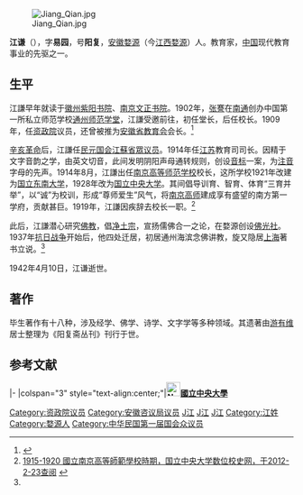 [[File:Jiang_Qian.jpg|thumb]]

'''江谦'''（{{bd|1876年||1942年|4月10日}}），字'''易园'''，号'''阳复'''，[[安徽|安徽]][[婺源|婺源]]（今[[江西|江西]][[婺源|婺源]]）人。教育家，[[中国|中国]]现代教育事业的先驱之一。

==生平==
江謙早年就读于[[徽州|徽州]][[紫阳书院|紫阳书院]]、[[南京|南京]][[文正书院|文正书院]]。1902年，[[张謇|张謇]]在[[南通|南通]]创办中国第一所私立师范学校[[通州师范学堂|通州师范学堂]]，江謙受邀前往，初任堂长，后任校长。1909年，任[[资政院|资政院]]议员，还曾被推为[[安徽省教育会|安徽省教育会]]会长。<ref name=jxwmw>{{Cite web |url=http://heroes.jxwmw.cn/system/2008/02/04/010028372.shtml |title=江谦：清代著名教育家，江西文明网，2008-02-04 |access-date=2012-02-23 |archive-url=https://web.archive.org/web/20101031112232/http://heroes.jxwmw.cn/system/2008/02/04/010028372.shtml |archive-date=2010-10-31 |dead-url=yes }}</ref>

[[辛亥革命|辛亥革命]]后，江謙任[[民元国会|民元国会]][[中華民國第一屆國會第一期常會議員|江蘇省眾议员]]。1914年任[[江苏|江苏]]教育司司长。因精于文字音韵之学，由英文切音，此间发明阴阳声母通转规则，创设[[音标|音标]]一案，为[[注音|注音]]字母的先声。1914年8月，江謙出任[[南京高等师范学校|南京高等师范学校]]校长，这所学校1921年改建为[[国立东南大学|国立东南大学]]，1928年改为[[国立中央大学|国立中央大学]]。其间倡导训育、智育、体育“三育并举”，以“诚”为校训，形成“尊师爱生”风气，将[[南京高师|南京高师]]建成享有盛望的南方第一学府，贡献甚巨。1919年，江謙因疾辞去校长一职。<ref>[http://sec.ncu.edu.tw/ncudhis/index_chs.php?years=2 1915-1920 國立南京高等師範學校時期，国立中央大学数位校史网，于2012-2-23查阅] {{webarchive|url=https://web.archive.org/web/20150607023942/http://sec.ncu.edu.tw/ncudhis/index_chs.php?years=2 |date=2015-06-07 }}</ref>

此后，江謙潜心研究[[佛教|佛教]]，倡[[淨土宗_(中國)|净土宗]]，宣扬儒佛合一之论，在婺源创设[[佛光社|佛光社]]。1937年[[抗日战争|抗日战争]]开始后，他四处迁居，初居通州海滨念佛讲教，旋又隐居[[上海|上海]]著书立说。<ref name=jxwmw/>

1942年4月10日，江谦逝世。

== 著作 ==
毕生著作有十八种，涉及经学、佛学、诗学、文字学等多种领域。其遗著由[[游有维|游有维]]居士整理为《阳复斋丛刊》刊行于世。

==参考文献==
{{reflist}}

{{start box}}
{{s-edu}}
|-
|colspan="3" style="text-align:center;"|'''[[File:NCULogo.svg|25px]][[國立中央大學|國立中央大學]]'''
{{s-before|[[李瑞清|李瑞清]]（兩江優級師範學堂）}}
{{s-title|[[國立中央大學|國立中央大學]]校長<br><small>第一任<br>1915年-1919年}}
{{s-after|[[郭秉文|郭秉文]]}}
{{end box}}

{{資政院議員}}
{{国立中央大学}}
{{国立中央大学 (南京)}}
{{南京大学}}
{{DEFAULTSORT:Jiang江}}

[[Category:资政院议员|Category:资政院议员]]
[[Category:安徽咨议局议员|Category:安徽咨议局议员]]
[[Category:中华民国大陆时期教育家|J江]]
[[Category:中华民国大陆时期佛教居士|J江]]
[[Category:國立中央大學大陸時期校長|J江]]
[[Category:江姓|Category:江姓]]
[[Category:婺源人|Category:婺源人]]
[[Category:中华民国第一届国会众议员|Category:中华民国第一届国会众议员]]